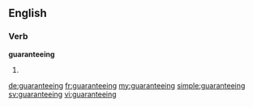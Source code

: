 ==English==

===Verb===
'''guaranteeing'''

# {{present participle of|guarantee}}

[[de:guaranteeing]]
[[fr:guaranteeing]]
[[my:guaranteeing]]
[[simple:guaranteeing]]
[[sv:guaranteeing]]
[[vi:guaranteeing]]